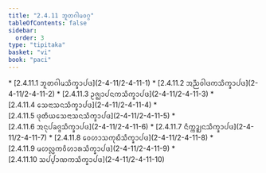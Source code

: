 ```yaml
---
title: "2.4.11 ᨽᩪᨲᨣᩤᨾᩅᨣ᩠ᨣ"
tableOfContents: false
sidebar:
  order: 3
type: "tipitaka"
basket: "vi"
book: "paci"
---
```



<DynamicBreadcrumb />



<TableOfContents book="paci" section="2.4.11">
* [2.4.11.1 ᨽᩪᨲᨣᩤᨾᩈᩥᨠ᩠ᨡᩣᨸᨴ](2-4-11/2-4-11-1)
* [2.4.11.2 ᩋᨬ᩠ᨬᩅᩤᨴᨠᩈᩥᨠ᩠ᨡᩣᨸᨴ](2-4-11/2-4-11-2)
* [2.4.11.3 ᩏᨩ᩠ᨫᩣᨸᨶᨠᩈᩥᨠ᩠ᨡᩣᨸᨴ](2-4-11/2-4-11-3)
* [2.4.11.4 ᩈᩮᨶᩣᩈᨶᩈᩥᨠ᩠ᨡᩣᨸᨴ](2-4-11/2-4-11-4)
* [2.4.11.5 ᨴᩩᨲᩥᨿᩈᩮᨶᩣᩈᨶᩈᩥᨠ᩠ᨡᩣᨸᨴ](2-4-11/2-4-11-5)
* [2.4.11.6 ᩋᨶᩩᨸᨡᨩ᩠ᨩᩈᩥᨠ᩠ᨡᩣᨸᨴ](2-4-11/2-4-11-6)
* [2.4.11.7 ᨶᩥᨠ᩠ᨠᨯ᩠ᨰᨶᩈᩥᨠ᩠ᨡᩣᨸᨴ](2-4-11/2-4-11-7)
* [2.4.11.8 ᩅᩮᩉᩣᩈᨠᩩᨭᩥᩈᩥᨠ᩠ᨡᩣᨸᨴ](2-4-11/2-4-11-8)
* [2.4.11.9 ᨾᩉᩃᩖᨠᩅᩥᩉᩣᩁᩈᩥᨠ᩠ᨡᩣᨸᨴ](2-4-11/2-4-11-9)
* [2.4.11.10 ᩈᨸ᩠ᨸᩣᨱᨠᩈᩥᨠ᩠ᨡᩣᨸᨴ](2-4-11/2-4-11-10)
</TableOfContents>